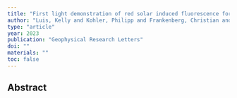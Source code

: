 ```yaml
---
title: "First light demonstration of red solar induced fluorescence for harmful algal bloom monitoring"
author: "Luis, Kelly and Kohler, Philipp and Frankenberg, Christian and Gierach, Michelle"
type: "article"
year: 2023
publication: "Geophysical Research Letters"
doi: ""
materials: ""
toc: false
---
```


## Abstract

